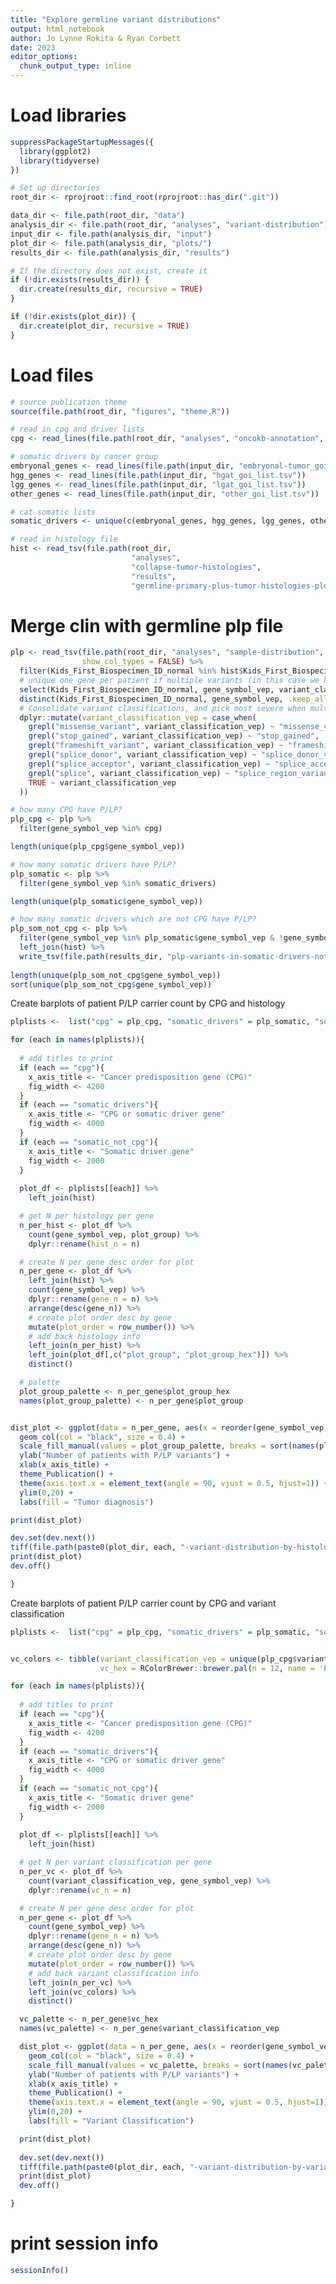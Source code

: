 ```yaml
---
title: "Explore germline variant distributions"
output: html_notebook
author: Jo Lynne Rokita & Ryan Corbett
date: 2023
editor_options: 
  chunk_output_type: inline
---
```


# Load libraries
```r
suppressPackageStartupMessages({
  library(ggplot2)
  library(tidyverse)
})

# Set up directories
root_dir <- rprojroot::find_root(rprojroot::has_dir(".git"))

data_dir <- file.path(root_dir, "data")
analysis_dir <- file.path(root_dir, "analyses", "variant-distribution")
input_dir <- file.path(analysis_dir, "input")
plot_dir <- file.path(analysis_dir, "plots/")
results_dir <- file.path(analysis_dir, "results")

# If the directory does not exist, create it
if (!dir.exists(results_dir)) {
  dir.create(results_dir, recursive = TRUE)
}

if (!dir.exists(plot_dir)) {
  dir.create(plot_dir, recursive = TRUE)
}
```

# Load files
```r
# source publication theme
source(file.path(root_dir, "figures", "theme.R"))

# read in cpg and driver lists
cpg <- read_lines(file.path(root_dir, "analyses", "oncokb-annotation", "input", "cpg.txt"))

# somatic drivers by cancer group
embryonal_genes <- read_lines(file.path(input_dir, "embryonal-tumor_goi_list.tsv"))
hgg_genes <- read_lines(file.path(input_dir, "hgat_goi_list.tsv"))
lgg_genes <- read_lines(file.path(input_dir, "lgat_goi_list.tsv"))
other_genes <- read_lines(file.path(input_dir, "other_goi_list.tsv"))

# cat somatic lists
somatic_drivers <- unique(c(embryonal_genes, hgg_genes, lgg_genes, other_genes))

# read in histology file
hist <- read_tsv(file.path(root_dir, 
                           "analyses", 
                           "collapse-tumor-histologies", 
                           "results",
                           "germline-primary-plus-tumor-histologies-plot-groups-clin-meta.tsv"), show_col_types = FALSE)
```


# Merge clin with germline plp file
```r
plp <- read_tsv(file.path(root_dir, "analyses", "sample-distribution", "input", "merged_plp_res_popAF_filtered_plus_manual_11062023.tsv"), 
                show_col_types = FALSE) %>%
  filter(Kids_First_Biospecimen_ID_normal %in% hist$Kids_First_Biospecimen_ID_normal) %>%
  # unique one gene per patient if multiple variants (in this case we have 1 normal per pt, so can use bs_id)
  select(Kids_First_Biospecimen_ID_normal, gene_symbol_vep, variant_classification_vep) %>%
  distinct(Kids_First_Biospecimen_ID_normal, gene_symbol_vep, .keep_all = T) %>%
  # Consolidate variant classifications, and pick most severe when multiple reported (missense > stop > frameshift > splice)
  dplyr::mutate(variant_classification_vep = case_when(
    grepl("missense_variant", variant_classification_vep) ~ "missense_variant",
    grepl("stop_gained", variant_classification_vep) ~ "stop_gained",
    grepl("frameshift_variant", variant_classification_vep) ~ "frameshift_variant",
    grepl("splice_donor", variant_classification_vep) ~ "splice_donor_variant",
    grepl("splice_acceptor", variant_classification_vep) ~ "splice_acceptor_variant",
    grepl("splice", variant_classification_vep) ~ "splice_region_variant",
    TRUE ~ variant_classification_vep
  ))

# how many CPG have P/LP?
plp_cpg <- plp %>%
  filter(gene_symbol_vep %in% cpg)

length(unique(plp_cpg$gene_symbol_vep))

# how many somatic drivers have P/LP?
plp_somatic <- plp %>%
  filter(gene_symbol_vep %in% somatic_drivers)

length(unique(plp_somatic$gene_symbol_vep))

# how many somatic drivers which are not CPG have P/LP?
plp_som_not_cpg <- plp %>%
  filter(gene_symbol_vep %in% plp_somatic$gene_symbol_vep & !gene_symbol_vep %in% plp_cpg$gene_symbol_vep) %>%
  left_join(hist) %>%
  write_tsv(file.path(results_dir, "plp-variants-in-somatic-drivers-not-cpg.tsv"))
  
length(unique(plp_som_not_cpg$gene_symbol_vep))
sort(unique(plp_som_not_cpg$gene_symbol_vep))

```

Create barplots of patient P/LP carrier count by CPG and histology
```r
plplists <-  list("cpg" = plp_cpg, "somatic_drivers" = plp_somatic, "somatic_not_cpg" = plp_som_not_cpg)               

for (each in names(plplists)){
  
  # add titles to print
  if (each == "cpg"){
    x_axis_title <- "Cancer predisposition gene (CPG)"
    fig_width <- 4200
  }
  if (each == "somatic_drivers"){
    x_axis_title <- "CPG or somatic driver gene"
    fig_width <- 4000
  }  
  if (each == "somatic_not_cpg"){
    x_axis_title <- "Somatic driver gene"
    fig_width <- 2000
  }
  
  plot_df <- plplists[[each]] %>%
    left_join(hist) 

  # get N per histology per gene
  n_per_hist <- plot_df %>%
    count(gene_symbol_vep, plot_group) %>%
    dplyr::rename(hist_n = n)

  # create N per gene desc order for plot
  n_per_gene <- plot_df %>%
    left_join(hist) %>%
    count(gene_symbol_vep) %>%
    dplyr::rename(gene_n = n) %>%
    arrange(desc(gene_n)) %>%
    # create plot order desc by gene
    mutate(plot_order = row_number()) %>%
    # add back histology info
    left_join(n_per_hist) %>%
    left_join(plot_df[,c("plot_group", "plot_group_hex")]) %>%
    distinct()

  # palette
  plot_group_palette <- n_per_gene$plot_group_hex
  names(plot_group_palette) <- n_per_gene$plot_group


dist_plot <- ggplot(data = n_per_gene, aes(x = reorder(gene_symbol_vep, plot_order), y = hist_n, fill = plot_group)) +
  geom_col(col = "black", size = 0.4) +
  scale_fill_manual(values = plot_group_palette, breaks = sort(names(plot_group_palette))) + 
  ylab("Number of patients with P/LP variants") +
  xlab(x_axis_title) +
  theme_Publication() +
  theme(axis.text.x = element_text(angle = 90, vjust = 0.5, hjust=1)) +
  ylim(0,20) +
  labs(fill = "Tumor diagnosis")

print(dist_plot)

dev.set(dev.next())
tiff(file.path(paste0(plot_dir, each, "-variant-distribution-by-histology.tiff")), height = 1800, width = fig_width, res = 300)
print(dist_plot)
dev.off()

}

```

Create barplots of patient P/LP carrier count by CPG and variant classification
```r
plplists <-  list("cpg" = plp_cpg, "somatic_drivers" = plp_somatic, "somatic_not_cpg" = plp_som_not_cpg)


vc_colors <- tibble(variant_classification_vep = unique(plp_cpg$variant_classification_vep),
                    vc_hex = RColorBrewer::brewer.pal(n = 12, name = 'Paired'))

for (each in names(plplists)){
  
  # add titles to print
  if (each == "cpg"){
    x_axis_title <- "Cancer predisposition gene (CPG)"
    fig_width <- 4200
  }
  if (each == "somatic_drivers"){
    x_axis_title <- "CPG or somatic driver gene"
    fig_width <- 4000
  }  
  if (each == "somatic_not_cpg"){
    x_axis_title <- "Somatic driver gene"
    fig_width <- 2000
  }
  
  plot_df <- plplists[[each]] %>%
    left_join(hist) 

  # get N per variant classification per gene
  n_per_vc <- plot_df %>%
    count(variant_classification_vep, gene_symbol_vep) %>%
    dplyr::rename(vc_n = n)

  # create N per gene desc order for plot
  n_per_gene <- plot_df %>%
    count(gene_symbol_vep) %>%
    dplyr::rename(gene_n = n) %>%
    arrange(desc(gene_n)) %>%
    # create plot order desc by gene
    mutate(plot_order = row_number()) %>%
    # add back variant classification info
    left_join(n_per_vc) %>%
    left_join(vc_colors) %>%
    distinct()

  vc_palette <- n_per_gene$vc_hex
  names(vc_palette) <- n_per_gene$variant_classification_vep

  dist_plot <- ggplot(data = n_per_gene, aes(x = reorder(gene_symbol_vep, plot_order), y = vc_n, fill = variant_classification_vep)) +
    geom_col(col = "black", size = 0.4) +
    scale_fill_manual(values = vc_palette, breaks = sort(names(vc_palette))) + 
    ylab("Number of patients with P/LP variants") +
    xlab(x_axis_title) +
    theme_Publication() +
    theme(axis.text.x = element_text(angle = 90, vjust = 0.5, hjust=1)) +
    ylim(0,20) +
    labs(fill = "Variant Classification")

  print(dist_plot)
  
  dev.set(dev.next())
  tiff(file.path(paste0(plot_dir, each, "-variant-distribution-by-variant-classification.tiff")), height = 1800, width = fig_width, res = 300)
  print(dist_plot)
  dev.off()

}

```


# print session info
```r
sessionInfo()
```







